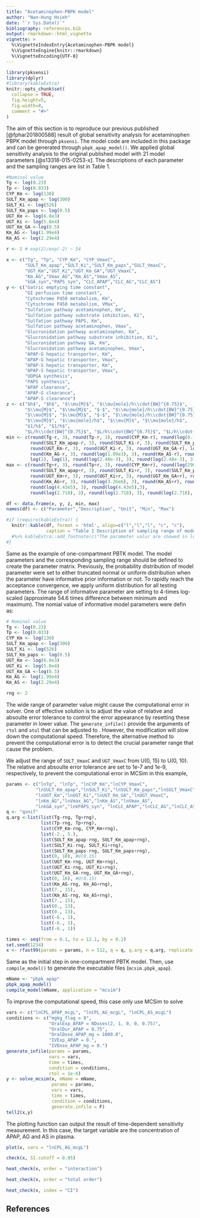 ```yaml
---
title: "Acetaminophen-PBPK model"
author: "Nan-Hung Hsieh"
date: "`r Sys.Date()`"
bibliography: references.bib
output: rmarkdown::html_vignette
vignette: >
  %\VignetteIndexEntry{Acetaminophen-PBPK model}
  %\VignetteEngine{knitr::rmarkdown}
  %\VignetteEncoding{UTF-8}
---
```


```r
library(pksensi)
library(dplyr)
#library(kableExtra)
knitr::opts_chunk$set(
  collapse = TRUE,
  fig.height=5, 
  fig.width=8,
  comment = "#>"
)
```

The aim of this section is to reproduce our previous published [@fphar201800588] result of global sensitivity analysis for acetaminophen PBPK model through `pksensi`. The model code are included in this package and can be generated through `pbpk_apap_model()`. We applied global sensitivity analysis to the original published model with 21 model parameters [@s13318-015-0253-x]. The descriptions of each parameter and the sampling ranges are list in Table 1.

```r
#Nominal value
Tg <- log(0.23)
Tp <- log(0.033)
CYP_Km <- log(130)
SULT_Km_apap <- log(300)
SULT_Ki <- log(526)
SULT_Km_paps <- log(0.5)
UGT_Km <- log(6.0e3)
UGT_Ki <- log(5.8e4)
UGT_Km_GA <-log(0.5)
Km_AG <- log(1.99e4)
Km_AS <- log(2.29e4)

r <- 2 # exp(2)/exp(-2) ~ 54

x <- c("Tg", "Tp", "CYP_Km", "CYP_VmaxC",
       "SULT_Km_apap","SULT_Ki","SULT_Km_paps","SULT_VmaxC",
       "UGT_Km","UGT_Ki","UGT_Km_GA","UGT_VmaxC",
       "Km_AG","Vmax_AG","Km_AS","Vmax_AS",
       "kGA_syn","PAPS_syn", "CLC_APAP","CLC_AG","CLC_AS")
y <- c("Gatric emptying time constant",
       "GI perfusion time constant",
       "Cytochrome P450 metabolism, Km",
       "Cytochrome P450 metabolism, VMax",
       "Sulfation pathway acetaminophen, Km",
       "Sulfation pathway substrate inhibition, Ki",
       "Sulfation pathway PAPS, Km",
       "Sulfation pathway acetaminophen, Vmax",
       "Glucronidation pathway acetaminophen, Km",
       "Glucronidation pathway substrate inhibition, Ki",
       "Glucronidation pathway GA, Km",
       "Glucronidation pathway acetaminophen, Vmax",
       "APAP-G hepatic transporter, Km",
       "APAP-G hepatic transporter, Vmax",
       "APAP-S hepatic transporter, Km",
       "APAP-S hepatic transporter, Vmax",
       "UDPGA synthesis",
       "PAPS synthesis",
       "APAP clearance",
       "APAP-G clearance",
       "APAP-S clearance")
z <- c("$h$", "$h$", "$\\mu{M}$", "$\\mu{mole}/h\\cdot{BW}^{0.75}$",
       "$\\mu{M}$", "$\\mu{M}$", "$-$", "$\\mu{mole}/h\\cdot{BW}^{0.75}$",
       "$\\mu{M}$", "$\\mu{M}$", "$-$", "$\\mu{mole}/h\\cdot{BW}^{0.75}$",
       "$\\mu{M}$", "$\\mu{mole}/h$", "$\\mu{M}$", "$\\mu{mole}/h$",
       "$1/h$", "$1/h$",
       "$L/h\\cdot{BW}^{0.75}$", "$L/h\\cdot{BW}^{0.75}$", "$L/h\\cdot{BW}^{0.75}$")
min <- c(round(Tg-r, 3), round(Tp-r, 3), round(CYP_Km-r), round(log(0.14), 3),
         round(SULT_Km_apap-r, 3), round(SULT_Ki-r, 3), round(SULT_Km_paps-r), log(1),
         round(UGT_Km-r, 3), round(UGT_Ki-r, 3), round(UGT_Km_GA-r), log(1),
         round(Km_AG-r, 3), round(log(1.09e3), 3), round(Km_AS-r), round(log(1.09e3), 3),
         log(1), log(1), round(log(2.48e-3), 3), round(log(2.48e-3), 3), round(log(2.48e-3), 3))
max <- c(round(Tg+r, 3), round(Tp+r, 3), round(CYP_Km+r), round(log(2900), 3),
         round(SULT_Km_apap+r, 3), round(SULT_Ki+r, 3), round(SULT_Km_paps+r), round(log(22026), 3),
         round(UGT_Km+r, 3), round(UGT_Ki+r, 3), round(UGT_Km_GA+r), round(log(22026), 3),
         round(Km_AG+r, 3), round(log(3.26e6), 3), round(Km_AS+r), round(log(3.26e6), 3),
         round(log(4.43e5), 3), round(log(4.43e5),3), 
         round(log(2.718), 3), round(log(2.718), 3), round(log(2.718), 3))

df <- data.frame(x, y, z, min, max)
names(df) <- c("Parameter","Description", "Unit", "Min", "Max")

#if (require(kableExtra)) {
  knitr::kable(df, format = 'html', align=c("l","l","l", "c", "c"), 
               caption = "Table 1 Description of sampling range of model parameter") 
  #%>% kableExtra::add_footnote(c("The parameter valur are showed in log-transformed scale."), notation = "number")    
#}

```

Same as the example of one-compartment PBTK model. The model parameters and the corresponding sampling range should be defined to create the parameter matrix. Previously, the probability distribution of model parameter were set to either truncated normal or uniform distribution when the parameter have informative prior information or not. To rapidly reach the acceptance convergence, we apply uniform distribution for all testing parameters. The range of informative parameter are setting to 4-times log-scaled (approximate 54.6 times difference between minimum and maximum). The nomial value of informative model parameters were defin as:

```r
# Nominal value
Tg <- log(0.23)
Tp <- log(0.033)
CYP_Km <- log(130)
SULT_Km_apap <- log(300)
SULT_Ki <- log(526)
SULT_Km_paps <- log(0.5)
UGT_Km <- log(6.0e3)
UGT_Ki <- log(5.8e4)
UGT_Km_GA <-log(0.5)
Km_AG <- log(1.99e4)
Km_AS <- log(2.29e4)

rng <- 2 
```

The wide range of parameter value might cause the computational error in solver. One of effective solution is to adjust the value of relative and absoulte error tolerance to control the error appearance by resetting these parameter in lower value. The `generate_infile()` provide the arguments of `rtol` and `atol` that can be adjusted to  . However, the modification will slow down the computational speed. Therefore, the alternative method to prevent the computational error is to detect the crucial parameter range that cause the problem.  

We adjust the range of `SULT_VmaxC` and `UGT_VmaxC` from U(0, 15) to U(0, 10). The relative and absoulte error tolerance are set to 1e-7 and 1e-9, respectively, to prevent the computational error in MCSim in this example,

```r
params <- c("lnTg", "lnTp", "lnCYP_Km","lnCYP_VmaxC",
           "lnSULT_Km_apap","lnSULT_Ki","lnSULT_Km_paps","lnSULT_VmaxC",
           "lnUGT_Km","lnUGT_Ki","lnUGT_Km_GA","lnUGT_VmaxC",
           "lnKm_AG","lnVmax_AG","lnKm_AS","lnVmax_AS",
           "lnkGA_syn","lnkPAPS_syn", "lnCLC_APAP","lnCLC_AG","lnCLC_AS")
q <- "qunif"
q.arg <-list(list(Tg-rng, Tg+rng),
             list(Tp-rng, Tp+rng),
             list(CYP_Km-rng, CYP_Km+rng),
             list(-2., 5.),
             list(SULT_Km_apap-rng, SULT_Km_apap+rng),
             list(SULT_Ki-rng, SULT_Ki+rng),
             list(SULT_Km_paps-rng, SULT_Km_paps+rng),
             list(0, 10), #U(0.15)
             list(UGT_Km-rng, UGT_Km+rng),
             list(UGT_Ki-rng, UGT_Ki+rng),
             list(UGT_Km_GA-rng, UGT_Km_GA+rng),
             list(0, 10), #U(0.15)
             list(Km_AG-rng, Km_AG+rng),
             list(7., 15),
             list(Km_AS-rng, Km_AS+rng),
             list(7., 15),
             list(0., 13),
             list(0., 13),
             list(-6., 1),
             list(-6., 1),
             list(-6., 1))

times <- seq(from = 0.1, to = 12.1, by = 0.2)
set.seed(1234)
x <- rfast99(params = params, n = 512, q = q, q.arg = q.arg, replicate = 5) 
```

Same as the initial step in one-compartment PBTK model.
Then, use `compile_model()` to generate the executable files (`mcsim.pbpk_apap`). 

```r
mName <- "pbpk_apap"
pbpk_apap_model()
compile_model(mName, application = "mcsim")
```

To improve the computational speed, this case only use MCSim to solve

```r
vars <- c("lnCPL_APAP_mcgL", "lnCPL_AG_mcgL", "lnCPL_AS_mcgL")
conditions <- c("mgkg_flag = 0",
                "OralExp_APAP = NDoses(2, 1, 0, 0, 0.75)",
                "OralDur_APAP = 0.75",
                "OralDose_APAP_mg = 1000.0",
                "IVExp_APAP = 0.",
                "IVDose_APAP_mg = 0.")
generate_infile(params = params,
                vars = vars,
                time = times, 
                condition = conditions, 
                rtol = 1e-6) 
y <- solve_mcsim(x, mName = mName, 
                 params = params,
                 vars = vars,
                 time = times,
                 condition = conditions,
                 generate.infile = F)
tell2(x,y)
```

The plotting function can output the result of time-dependent sensitivity measurement. In this case, the target variable are the concentration of APAP, AG and AS in plasma.  

```r
plot(x, vars = "lnCPL_AG_mcgL")
```


```r
check(x, SI.cutoff = 0.05)
```


```r
heat_check(x, order = "interaction")
```

```r
heat_check(x, order = "total order")
```

```r
heat_check(x, index = "CI")
```



## References
